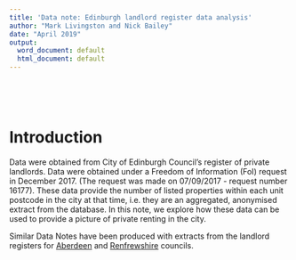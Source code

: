 ```yaml
---
title: 'Data note: Edinburgh landlord register data analysis'
author: "Mark Livingston and Nick Bailey"
date: "April 2019"
output:
  word_document: default
  html_document: default
---
```

```r

```

<br><br>

# Introduction

Data were obtained from City of Edinburgh Council's register of private landlords. Data were obtained under a Freedom of Information (FoI) request in December 2017. (The request was made on 07/09/2017 - request number 16177). These data provide the number of listed properties within each unit postcode in the city at that time, i.e. they are an aggregated, anonymised extract from the database. In this note, we explore how these data can be used to provide a picture of private renting in the city. 

Similar Data Notes have been produced with extracts from the landlord registers for [Aberdeen](https://www.ubdc.ac.uk/media/1518/data-note-22017-landlord-register-aberdeen.pdf) and [Renfrewshire](https://www.ubdc.ac.uk/media/1421/data_note_prs_in_renfrew.pdf) councils. <br><br>
